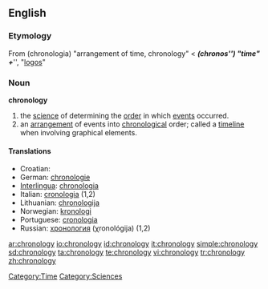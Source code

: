 ==English==

===Etymology===
From {{AGr.}} '''{{polytonic|[[χρονολογία]]}}''' (chronologia) "arrangement of time, chronology" < '''''{{polytonic|[[χρόνος]]}}''''' (''chronos'') "time" + '''''{{polytonic|[[λόγος]]}}''''', "[[logos]]"

===Noun===
'''chronology'''
# the [[science]] of determining the [[order]] in which [[events]] occurred. 
# an [[arrangement]] of events into [[chronological]] order; called a [[timeline]] when involving graphical elements. 

====Translations====
*Croatian: {{t-|hr|kronologija|f}}
*German: [[chronologie]] {{f}}
*[[Interlingua]]: [[chronologia]]
*Italian: [[cronologia]] {{f}} (1,2)
*Lithuanian: [[chronologija]] {{f}}
*Norwegian: [[kronologi]] {{m}}
*Portuguese: [[cronologia]] {{f}}
*Russian: [[хронология]] (χronológija) {{f}} (1,2)


[[Category:Time]]
[[Category:Sciences]]

[[ar:chronology]]
[[io:chronology]]
[[id:chronology]]
[[it:chronology]]
[[simple:chronology]]
[[sd:chronology]]
[[ta:chronology]]
[[te:chronology]]
[[vi:chronology]]
[[tr:chronology]]
[[zh:chronology]]